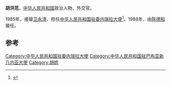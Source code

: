 '''胡洪范'''，[[中华人民共和国|中华人民共和国]]政治人物、外交官。

1985年，接替[[卫永清|卫永清]]，担任[[中国驻委内瑞拉大使列表|中华人民共和国驻委内瑞拉大使]]<ref>{{cite web|author=中华人民共和国外交部|title=中国驻委内瑞拉历任大使|url=http://www.mfa.gov.cn/chn/pds/ziliao/wjrw/2167/2174/t9293.htm|publisher=中华人民共和国外交部|accessdate=2012-03-09}}</ref>。1988年，由[[陈德和|陈德和]]接任。

== 参考 ==
{{reflist}}
{{start box}}
{{s-dip}}
{{succession box|[[林平|林平]]|[[高建中|高建中]]|[[中國駐巴布亞新幾內亞大使列表|中華人民共和國駐巴布亞新幾內亞大使]]|1983年3月－1984年12月}}
{{succession box|[[卫永清|卫永清]]|[[陈德和|陈德和]]|[[中国驻委内瑞拉大使列表|中华人民共和国驻委内瑞拉大使]]|1985年5月-1988年3月}}
{{end box}}
{{中国政治人物小作品}}

[[Category:中华人民共和国驻委内瑞拉大使|Category:中华人民共和国驻委内瑞拉大使]]
[[Category:中华人民共和国驻巴布亚新几内亚大使|Category:中华人民共和国驻巴布亚新几内亚大使]]
[[Category:胡姓|Category:胡姓]]